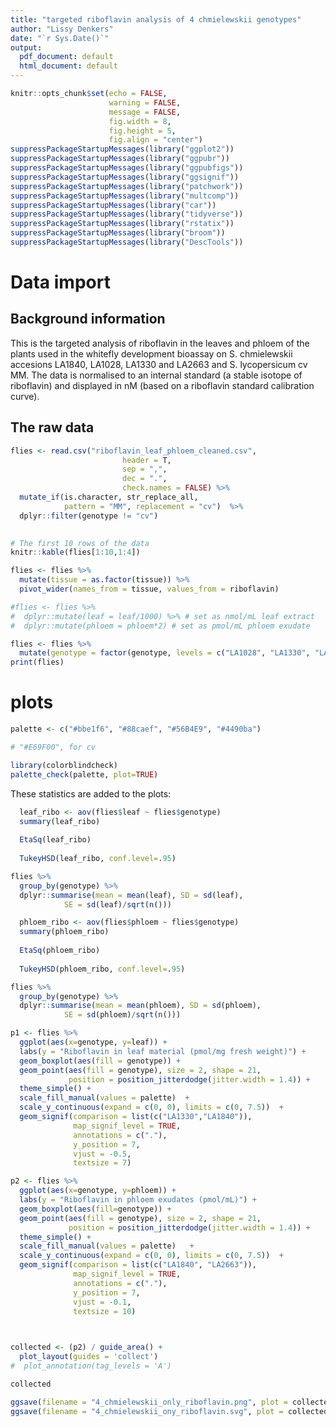```yaml
---
title: "targeted riboflavin analysis of 4 chmielewskii genotypes"
author: "Lissy Denkers"
date: "`r Sys.Date()`"
output: 
  pdf_document: default
  html_document: default
---
```


```r
knitr::opts_chunk$set(echo = FALSE, 
                      warning = FALSE, 
                      message = FALSE, 
                      fig.width = 8, 
                      fig.height = 5, 
                      fig.align = "center")
suppressPackageStartupMessages(library("ggplot2"))
suppressPackageStartupMessages(library("ggpubr"))
suppressPackageStartupMessages(library("ggpubfigs"))
suppressPackageStartupMessages(library("ggsignif"))
suppressPackageStartupMessages(library("patchwork"))
suppressPackageStartupMessages(library("multcomp"))
suppressPackageStartupMessages(library("car"))
suppressPackageStartupMessages(library("tidyverse"))
suppressPackageStartupMessages(library("rstatix"))
suppressPackageStartupMessages(library("broom"))
suppressPackageStartupMessages(library("DescTools"))
```

# Data import 

## Background information

This is the targeted analysis of riboflavin in the leaves and phloem of the plants used in the whitefly development bioassay on S. chmielewskii accesions LA1840, LA1028, LA1330 and LA2663 and S. lycopersicum cv MM. The data is normalised to an internal standard (a stable isotope of riboflavin) and displayed in nM (based on a riboflavin standard calibration curve).

## The raw data
```r
flies <- read.csv("riboflavin_leaf_phloem_cleaned.csv", 
                         header = T, 
                         sep = ",", 
                         dec = ".", 
                         check.names = FALSE) %>%  
  mutate_if(is.character, str_replace_all, 
            pattern = "MM", replacement = "cv")  %>%
  dplyr::filter(genotype != "cv") 
  

# The first 10 rows of the data
knitr::kable(flies[1:10,1:4])
```

```r
flies <- flies %>%
  mutate(tissue = as.factor(tissue)) %>%
  pivot_wider(names_from = tissue, values_from = riboflavin) 
```

```r
#flies <- flies %>%
#  dplyr::mutate(leaf = leaf/1000) %>% # set as nmol/mL leaf extract
#  dplyr::mutate(phloem = phloem*2) # set as pmol/mL phloem exudate

```

```r
flies <- flies %>%
  mutate(genotype = factor(genotype, levels = c("LA1028", "LA1330", "LA1840", "LA2663"))) 
print(flies)
```


# plots
```r
palette <- c("#bbe1f6", "#88caef", "#56B4E9", "#4490ba")

# "#E69F00", for cv
```

```r
library(colorblindcheck)
palette_check(palette, plot=TRUE)
```

These statistics are added to the plots:
```r
  leaf_ribo <- aov(flies$leaf ~ flies$genotype)
  summary(leaf_ribo)
  
  EtaSq(leaf_ribo)
  
  TukeyHSD(leaf_ribo, conf.level=.95) 
```

```r
flies %>%
  group_by(genotype) %>%
  dplyr::summarise(mean = mean(leaf), SD = sd(leaf), 
            SE = sd(leaf)/sqrt(n()))
```


```r
  phloem_ribo <- aov(flies$phloem ~ flies$genotype)
  summary(phloem_ribo)
  
  EtaSq(phloem_ribo)
  
  TukeyHSD(phloem_ribo, conf.level=.95) 
```

```r
flies %>%
  group_by(genotype) %>%
  dplyr::summarise(mean = mean(phloem), SD = sd(phloem), 
            SE = sd(phloem)/sqrt(n()))
```


```r
p1 <- flies %>% 
  ggplot(aes(x=genotype, y=leaf)) + 
  labs(y = "Riboflavin in leaf material (pmol/mg fresh weight)") +
  geom_boxplot(aes(fill = genotype)) +   
  geom_point(aes(fill = genotype), size = 2, shape = 21,
             position = position_jitterdodge(jitter.width = 1.4)) + 
  theme_simple() + 
  scale_fill_manual(values = palette)  +  
  scale_y_continuous(expand = c(0, 0), limits = c(0, 7.5))  +
  geom_signif(comparison = list(c("LA1330","LA1840")), 
              map_signif_level = TRUE, 
              annotations = c("."),
              y_position = 7,
              vjust = -0.5,
              textsize = 7)

p2 <- flies %>% 
  ggplot(aes(x=genotype, y=phloem)) + 
  labs(y = "Riboflavin in phloem exudates (pmol/mL)") +
  geom_boxplot(aes(fill=genotype)) +   
  geom_point(aes(fill = genotype), size = 2, shape = 21,
             position = position_jitterdodge(jitter.width = 1.4)) + 
  theme_simple() + 
  scale_fill_manual(values = palette)   +  
  scale_y_continuous(expand = c(0, 0), limits = c(0, 7.5))  +
  geom_signif(comparison = list(c("LA1840", "LA2663")), 
              map_signif_level = TRUE, 
              annotations = c("."),
              y_position = 7,
              vjust = -0.1,
              textsize = 10)

 

collected <- (p2) / guide_area() +
  plot_layout(guides = 'collect') 
#  plot_annotation(tag_levels = 'A')

collected

ggsave(filename = "4_chmielewskii_only_riboflavin.png", plot = collected, width = 5, height = 10)
ggsave(filename = "4_chmielewskii_ony_riboflavin.svg", plot = collected, width = 5, height = 10)
```

